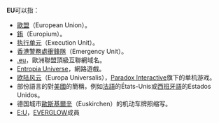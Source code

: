 '''EU'''可以指：

* [[歐盟|歐盟]]（European Union）。
* [[銪|銪]]（Europium）。
* [[执行单元|执行单元]]（Execution Unit）。
* [[香港警務處|香港警務處]][[衝鋒隊_(香港)|衝鋒隊]]（Emergency Unit）。
* [[.eu|.eu]]，歐洲聯盟頂級互聯網域名。
* [[Entropia_Universe|Entropia Universe]]，網路遊戲。
* [[欧陆风云|欧陆风云]]（Europa Universalis），[[Paradox_Interactive|Paradox Interactive]]旗下的单机游戏。
* 部份語言的對[[美國|美國]]的簡稱，例如[[法語|法語]]的États-Unis或[[西班牙語|西班牙語]]的Estados Unidos。
* 德国城市[[歐斯基爾辛|歐斯基爾辛]]（Euskirchen）的机动车牌照缩写。
* [[E:U|E:U]]，[[EVERGLOW|EVERGLOW]]成員

{{disambig|cat=二字拉丁字母縮寫消歧義}}